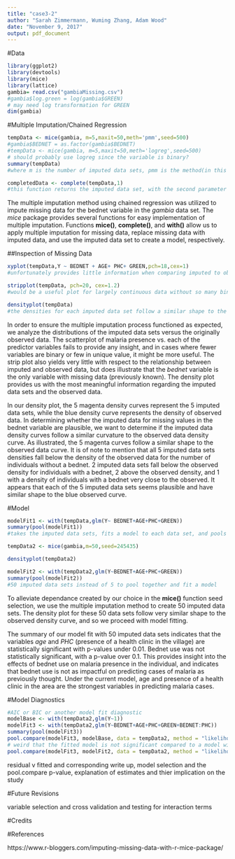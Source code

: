 ```yaml
---
title: "case3-2"
author: "Sarah Zimmermann, Wuming Zhang, Adam Wood"
date: "November 9, 2017"
output: pdf_document
---
```


#Data
```r

library(ggplot2)
library(devtools)
library(mice)
library(lattice)
gambia= read.csv("gambiaMissing.csv") 
#gambia$log.green = log(gambia$GREEN)
# may need log transformation for GREEN
dim(gambia)
```

#Multiple Imputation/Chained Regression
```r
tempData <- mice(gambia, m=5,maxit=50,meth='pmm',seed=500)
#gambia$BEDNET = as.factor(gambia$BEDNET)
#tempData <- mice(gambia, m=5,maxit=50,meth='logreg',seed=500)
# should probably use logreg since the variable is binary?
summary(tempData)
#where m is the number of imputed data sets, pmm is the method(in this case predictive mean matching)

completedData <- complete(tempData,1)
#this function returns the imputed data set, with the second parameter in the function determining which data set you are returning(the 1st of the 5 imputed data sets in this case)
```
The multiple imputation method using chained regression was utilized to impute missing data for the bednet variable in the *gambia* data set. The $mice$ package provides several functions for easy implementation of multiple imputation. Functions **mice()**, **complete()**, and **with()** allow us to apply multiple imputation for missing data, replace missing data with imputed data, and use the imputed data set to create a model, respectively. 

##Inspection of Missing Data
```r
xyplot(tempData,Y ~ BEDNET + AGE+ PHC+ GREEN,pch=18,cex=1)
#unfortunately provides little information when comparing imputed to observed

stripplot(tempData, pch=20, cex=1.2)
#would be a useful plot for largely continuous data without so many binary or ordinal variables (both Y, PHC and Bednet are binary, and Age and Green only have 4 unique values each)

densityplot(tempData)
#the densities for each imputed data set follow a similar shape to the observed density curve
```

In order to ensure the multiple imputation process functioned as expected, we analyze the distributions of the imputed data sets versus the originally observed data. The scatterplot of malaria presence vs. each of the predictor variables fails to provide any insight, and in cases where fewer variables are binary or few in unique value, it might be more useful. The strip plot also yields very little with respect to the relationship between imputed and observed data, but does illustrate that the *bednet* variable is the only variable with missing data (previously known). The density plot provides us with the most meaningful information regarding the imputed data sets and the observed data.

In our density plot, the 5 magenta density curves represent the 5 imputed data sets, while the blue density curve represents the density of observed data. In determining whether the imputed data for missing values in the bednet variable are plausible, we want to determine if the imputed data density curves follow a similar curvature to the observed data density curve. As illustrated, the 5 magenta curves follow a similar shape to the observed data curve. It is of note to mention that all 5 imputed data sets densities fall below the density of the observed data for the number of individuals without a bednet. 2 imputed data sets fall below the observed density for individuals with a bednet, 2 above the observed density, and 1 with a density of individuals with a bednet very close to the observed. It appears that each of the 5 imputed data sets seems plausible and have similar shape to the blue observed curve. 


#Model
```r
modelFit1 <- with(tempData,glm(Y~ BEDNET+AGE+PHC+GREEN))
summary(pool(modelFit1))
#takes the imputed data sets, fits a model to each data set, and pools together results

tempData2 <- mice(gambia,m=50,seed=245435)

densityplot(tempData2)

modelFit2 <- with(tempData2,glm(Y~BEDNET+AGE+PHC+GREEN))
summary(pool(modelFit2))
#50 imputed data sets instead of 5 to pool together and fit a model
```
To alleviate dependance created by our choice in the **mice()** function seed selection, we use the multiple imputation method to create 50 imputed data sets. The density plot for these 50 data sets follow very similar shape to the observed density curve, and so we proceed with model fitting. 

The summary of our model fit with 50 imputed data sets indicates that the variables *age* and *PHC* (presence of a health clinic in the village) are statistically significant with p-values under 0.01. Bednet use was not statistically significant, with a p-value over 0.1. This provides insight into the effects of bednet use on malaria presence in the individual, and indicates that bednet use is not as impactful on predicting cases of malaria as previously thought. Under the current model, age and presence of a health clinic in the area are the strongest variables in predicting malaria cases. 


#Model Diagnostics
```r


#AIC or BIC or another model fit diagnostic
modelBase <- with(tempData2,glm(Y~1))
modelFit3 <- with(tempData2,glm(Y~BEDNET+AGE+PHC+GREEN+BEDNET:PHC))
summary(pool(modelFit3))
pool.compare(modelFit3, modelBase, data = tempData2, method = "likelihood")$pvalue
# weird that the fitted model is not significant compared to a model with only intercept....
pool.compare(modelFit3, modelFit2, data = tempData2, method = "likelihood")$pvalue
```

residual v fitted and corresponding write up, model selection and the pool.compare p-value, explanation of estimates and thier implication on the study

#Future Revisions

variable selection and cross validation and testing for interaction terms


#Credits 



#References 

https://www.r-bloggers.com/imputing-missing-data-with-r-mice-package/
